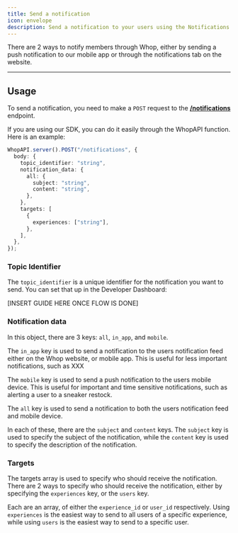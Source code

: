 ```yaml
---
title: Send a notification
icon: envelope
description: Send a notification to your users using the Notifications API.
---
```


There are 2 ways to notify members through Whop, either by sending a push notification to our mobile app or through the notifications tab on the website.

---

## Usage

To send a notification, you need to make a `POST` request to the [**/notifications**](/apps/api/notifications/send) endpoint.

If you are using our SDK, you can do it easily through the WhopAPI function. Here is an example:

```typescript
WhopAPI.server().POST("/notifications", {
  body: {
    topic_identifier: "string",
    notification_data: {
      all: {
        subject: "string",
        content: "string",
      },
    },
    targets: [
      {
        experiences: ["string"],
      },
    ],
  },
});
```

### Topic Identifier

The `topic_identifier` is a unique identifier for the notification you want to send. You can set that up in the Developer Dashboard:

[INSERT GUIDE HERE ONCE FLOW IS DONE]

### Notification data

In this object, there are 3 keys: `all`, `in_app`, and `mobile`.

The `in_app` key is used to send a notification to the users notification feed either on the Whop website, or mobile app. This is useful for less important notifications, such as XXX

The `mobile` key is used to send a push notification to the users mobile device. This is useful for important and time sensitive notifications, such as alerting a user to a sneaker restock.

The `all` key is used to send a notification to both the users notification feed and mobile device.

In each of these, there are the `subject` and `content` keys. The `subject` key is used to specify the subject of the notification, while the `content` key is used to specify the description of the notification.

### Targets

The targets array is used to specify who should receive the notification. There are 2 ways to specify who should receive the notification, either by specifying the `experiences` key, or the `users` key.

Each are an array, of either the `experience_id` or `user_id` respectively. Using `experiences` is the easiest way to send to all users of a specific experience, while using `users` is the easiest way to send to a specific user.
